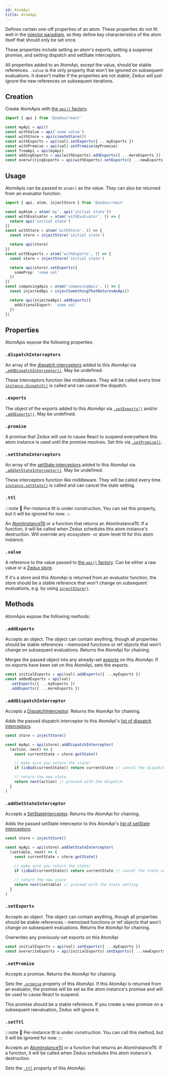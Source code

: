 ```yaml
---
id: AtomApi
title: AtomApi
---
```


Defines certain one-off properties of an atom. These properties do not fit well in the [injector paradigm](../glossary#injector), as they define key characteristics of the atom itself that should only be set once.

These properties include setting an atom's exports, setting a suspense promise, and setting dispatch and setState interceptors.

All properties added to an AtomApi, except the value, should be stable references. `.value` is the only property that won't be ignored on subsequent evaluations. It doesn't matter if the properties are not stable; Zedux will just ignore the new references on subsequent iterations.

## Creation

Create AtomApis with [the `api()` factory](../factories/api).

```ts
import { api } from '@zedux/react'

const myApi = api()
const withValue = api('some value')
const withStore = api(createStore())
const withExports = api(val).setExports({ ...myExports })
const withPromise = api(val).setPromise(myPromise)
const fromApi = api(myApi)
const addingExports = api(withExports).addExports({ ...moreExports })
const overwritingExports = api(withExports).setExports({ ...newExports })
```

## Usage

AtomApis can be passed to `atom()` as the value. They can also be returned from an evaluator function.

```ts
import { api, atom, injectStore } from '@zedux/react'

const myAtom = atom('my', api('initial state'))
const withEvaluator = atom('withEvaluator', () => {
  return api('initial state')
})
const withStore = atom('withStore', () => {
  const store = injectStore('initial state')

  return api(store)
})
const withExports = atom('withExports', () => {
  const store = injectStore('initial state')

  return api(store).setExports({
    someProp: 'some val'
  })
})
const composingApis = atom('composingApis', () => {
  const injectedApi = injectSomethingThatReturnsAnApi()

  return api(injectedApi).addExports({
    additionalExport: 'some val'
  })
})
```

## Properties

AtomApis expose the following properties:

### `.dispatchInterceptors`

An array of the [dispatch interceptors](../types/DispatchInterceptor) added to this AtomApi via [`.addDispatchInterceptor()`](#adddispatchinterceptor). May be undefined.

These interceptors function like middleware. They will be called every time [`instance.dispatch()`](AtomInstance#dispatch) is called and can cancel the dispatch.

### `.exports`

The object of the exports added to this AtomApi via [`.setExports()`](#setexports) and/or [`.addExports()`](#addexports). May be undefined.

### `.promise`

A promise that Zedux will use to cause React to suspend everywhere this atom instance is used until the promise resolves. Set this via [`.setPromise()`](#setpromise).

### `.setStateInterceptors`

An array of the [setState interceptors](../types/SetStateInterceptor) added to this AtomApi via [`.addSetStateInterceptor()`](#addsetstateinterceptor). May be undefined.

These interceptors function like middleware. They will be called every time [`instance.setState()`](AtomInstance#setstate) is called and can cancel the state setting.

### `.ttl`

:::note
🚧 Per-instance ttl is under construction. You can set this property, but it will be ignored for now.
:::

An [AtomInstanceTtl](../types/AtomInstanceTtl) or a function that returns an AtomInstanceTtl. If a function, it will be called when Zedux schedules this atom instance's destruction. Will override any ecosystem- or atom-level ttl for this atom instance.

### `.value`

A reference to the value passed to [the `api()` factory](../factories/api). Can be either a raw value or a [Zedux store](Store).

If it's a store and this AtomApi is returned from an evaluator function, the store should be a stable reference that won't change on subsequent evaluations, e.g. by using [`injectStore()`](../injectors/injectStore).

## Methods

AtomApis expose the following methods:

### `.addExports`

Accepts an object. The object can contain anything, though all properties should be stable references - memoized functions or ref objects that won't change on subsequent evaluations. Returns the AtomApi for chaining.

Merges the passed object into any already-set [exports](#exports) on this AtomApi. If no exports have been set on this AtomApi, sets the exports.

```ts
const initialExports = api(val).addExports({ ...myExports })
const addedExports = api(val)
  .setExports({ ...myExports })
  .addExports({ ...moreExports })
```

### `.addDispatchInterceptor`

Accepts a [DispatchInterceptor](../types/DispatchInterceptor). Returns the AtomApi for chaining.

Adds the passed dispatch interceptor to this AtomApi's [list of dispatch interceptors](#dispatchinterceptors).

```ts
const store = injectStore()

const myApi = api(store).addDispatchInterceptor(
  (action, next) => {
    const currentState = store.getState()

    // make sure you return the state!
    if (isBad(currentState)) return currentState // cancel the dispatch

    // return the new state
    return next(action) // proceed with the dispatch
  }
)
```

### `.addSetStateInterceptor`

Accepts a [SetStateInterceptor](../types/SetStateInterceptor). Returns the AtomApi for chaining.

Adds the passed setState interceptor to this AtomApi's [list of setState interceptors](#setstateinterceptors).

```ts
const store = injectStore()

const myApi = api(store).addSetStateInterceptor(
  (settable, next) => {
    const currentState = store.getState()
    
    // make sure you return the state!
    if (isBad(currentState)) return currentState // cancel the state setting

    // return the new state
    return next(settable) // proceed with the state setting
  }
)
```

### `.setExports`

Accepts an object. The object can contain anything, though all properties should be stable references - memoized functions or ref objects that won't change on subsequent evaluations. Returns the AtomApi for chaining.

Overwrites any previously-set exports on this AtomApi

```ts
const initialExports = api(val).setExports({ ...myExports })
const overwriteExports = api(initialExports).setExports({ ...newExports })
```

### `.setPromise`

Accepts a promise. Returns the AtomApi for chaining.

Sets the [`.promise`](#promise) property of this AtomApi. If this AtomApi is returned from an evaluator, the promise will be set as the atom instance's promise and will be used to cause React to suspend.

This promise should be a stable reference. If you create a new promise on a subsequent reevaluation, Zedux will ignore it.

### `.setTtl`

:::note
🚧 Per-instance ttl is under construction. You can call this method, but it will be ignored for now.
:::

Accepts an [AtomInstanceTtl](../types/AtomInstanceTtl) or a function that returns an AtomInstanceTtl. If a function, it will be called when Zedux schedules this atom instance's destruction.

Sets the [`.ttl`](#ttl) property of this AtomApi.
